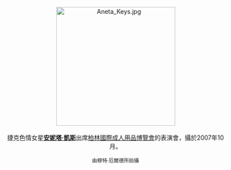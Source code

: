 <center>
[[File:Aneta_Keys.jpg|275px]]
<br><br>
捷克色情女星'''[[安妮塔·凱斯|安妮塔·凱斯]]'''出席[[柏林國際成人用品博覽會|柏林國際成人用品博覽會]]的表演會，攝於2007年10月。
<p>
<small>由穆特·厄爾德所拍攝</small>
</center>